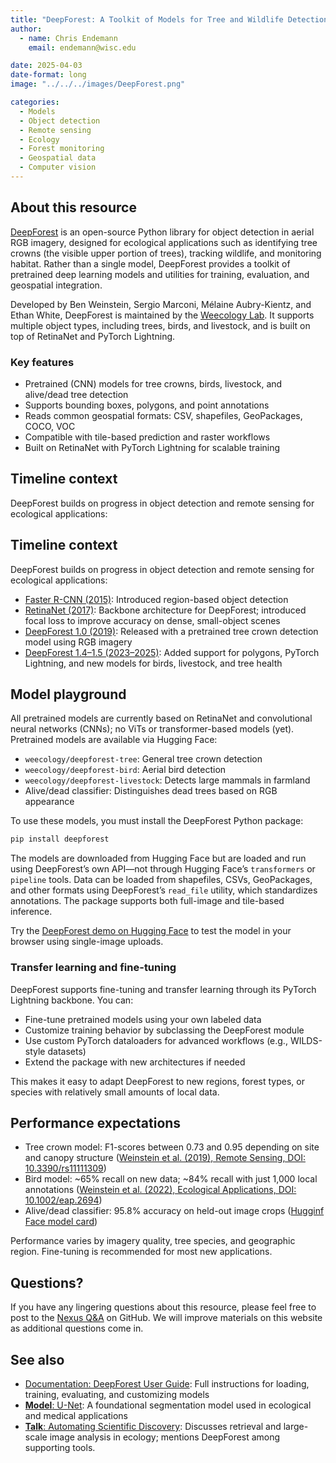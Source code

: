 ```yaml
---
title: "DeepForest: A Toolkit of Models for Tree and Wildlife Detection in Aerial Imagery"
author: 
  - name: Chris Endemann
    email: endemann@wisc.edu

date: 2025-04-03
date-format: long
image: "../../../images/DeepForest.png"

categories: 
  - Models
  - Object detection
  - Remote sensing
  - Ecology
  - Forest monitoring
  - Geospatial data
  - Computer vision
---
```


## About this resource

[DeepForest](https://deepforest.readthedocs.io/en/latest/) is an open-source Python library for object detection in aerial RGB imagery, designed for ecological applications such as identifying tree crowns (the visible upper portion of trees), tracking wildlife, and monitoring habitat. Rather than a single model, DeepForest provides a toolkit of pretrained deep learning models and utilities for training, evaluation, and geospatial integration.

Developed by Ben Weinstein, Sergio Marconi, Mélaine Aubry-Kientz, and Ethan White, DeepForest is maintained by the [Weecology Lab](https://www.weecology.org/). It supports multiple object types, including trees, birds, and livestock, and is built on top of RetinaNet and PyTorch Lightning.

### Key features

- Pretrained (CNN) models for tree crowns, birds, livestock, and alive/dead tree detection  
- Supports bounding boxes, polygons, and point annotations  
- Reads common geospatial formats: CSV, shapefiles, GeoPackages, COCO, VOC  
- Compatible with tile-based prediction and raster workflows  
- Built on RetinaNet with PyTorch Lightning for scalable training

## Timeline context

DeepForest builds on progress in object detection and remote sensing for ecological applications:

## Timeline context

DeepForest builds on progress in object detection and remote sensing for ecological applications:

- [Faster R-CNN (2015)](https://arxiv.org/abs/1506.01497): Introduced region-based object detection  
- [RetinaNet (2017)](https://arxiv.org/abs/1708.02002): Backbone architecture for DeepForest; introduced focal loss to improve accuracy on dense, small-object scenes  
- [DeepForest 1.0 (2019)](https://www.mdpi.com/2072-4292/11/11/1309): Released with a pretrained tree crown detection model using RGB imagery  
- [DeepForest 1.4–1.5 (2023–2025)](https://deepforest.readthedocs.io/en/latest/release_notes.html): Added support for polygons, PyTorch Lightning, and new models for birds, livestock, and tree health


## Model playground

All pretrained models are currently based on RetinaNet and convolutional neural networks (CNNs); no ViTs or transformer-based models (yet).
Pretrained  models are available via Hugging Face:

- `weecology/deepforest-tree`: General tree crown detection  
- `weecology/deepforest-bird`: Aerial bird detection  
- `weecology/deepforest-livestock`: Detects large mammals in farmland  
- Alive/dead classifier: Distinguishes dead trees based on RGB appearance  

To use these models, you must install the DeepForest Python package:

```bash
pip install deepforest
```

The models are downloaded from Hugging Face but are loaded and run using DeepForest’s own API—not through Hugging Face’s `transformers` or `pipeline` tools. 
Data can be loaded from shapefiles, CSVs, GeoPackages, and other formats using DeepForest’s `read_file` utility, which standardizes annotations. The package supports both full-image and tile-based inference.

Try the [DeepForest demo on Hugging Face](https://huggingface.co/spaces/weecology/deepforest-demo) to test the model in your browser using single-image uploads.

### Transfer learning and fine-tuning

DeepForest supports fine-tuning and transfer learning through its PyTorch Lightning backbone. You can:

- Fine-tune pretrained models using your own labeled data  
- Customize training behavior by subclassing the DeepForest module  
- Use custom PyTorch dataloaders for advanced workflows (e.g., WILDS-style datasets)  
- Extend the package with new architectures if needed  

This makes it easy to adapt DeepForest to new regions, forest types, or species with relatively small amounts of local data.

## Performance expectations

- Tree crown model: F1-scores between 0.73 and 0.95 depending on site and canopy structure ([Weinstein et al. (2019), Remote Sensing, DOI: 10.3390/rs11111309](https://www.mdpi.com/2072-4292/11/11/1309))
- Bird model: ~65% recall on new data; ~84% recall with just 1,000 local annotations  ([Weinstein et al. (2022), Ecological Applications, DOI: 10.1002/eap.2694](https://doi.org/10.1002/eap.2694))
- Alive/dead classifier: 95.8% accuracy on held-out image crops ([Hugginf Face model card](https://huggingface.co/weecology/cropmodel-deadtrees)) 

Performance varies by imagery quality, tree species, and geographic region. Fine-tuning is recommended for most new applications.

## Questions?

If you have any lingering questions about this resource, please feel free to post to the [Nexus Q&A](https://github.com/UW-Madison-DataScience/ML-X-Nexus/discussions/categories/q-a) on GitHub. We will improve materials on this website as additional questions come in.

## See also

- [Documentation: DeepForest User Guide](https://deepforest.readthedocs.io/en/latest/): Full instructions for loading, training, evaluating, and customizing models  
- [**Model**: U-Net](https://uw-madison-datascience.github.io/ML-X-Nexus/Toolbox/Models/unet.html): A foundational segmentation model used in ecological and medical applications  
- [**Talk**: Automating Scientific Discovery](https://uw-madison-datascience.github.io/ML-X-Nexus/Applications/Videos/Forums/mlx_2025-03-04.html): Discusses retrieval and large-scale image analysis in ecology; mentions DeepForest among supporting tools.
